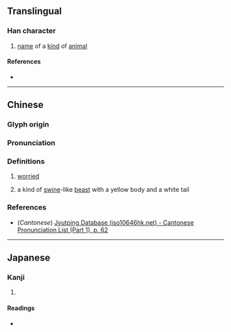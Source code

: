 {{character info}}
==Translingual==

===Han character===
{{Han char|rn=5|rad=乙|as=12|sn=13|four=92210|canj=FQU|ids=⿰粦乚}}

# [[name]] of a [[kind]] of [[animal]]

====References====
* {{Han ref|kx=0085.010|dkj=00215|dj=0173.090|hdz=10058.010|uh=4E83|ud=20099|bh=DCB1|bd=56497}}

----

==Chinese==
{{zh-forms|alt=𠄈}}

===Glyph origin===
{{Han etym|粦}}

===Pronunciation===
{{rfp|zh|The current two definitions should probably be split into ''lǐn'' and ''lìn'' according to [https://www.chazidian.com/r_zi_zd4E83/], but it is unclear which of them ''lín'' and ''leon5'' apply to.}}
{{zh-pron
|m=lín
|c=leon5
|mc=
|oc=
|ma=
|cat=adj,n
}}

===Definitions===
{{zh-hanzi}}

# [[worried]]
# {{lb|zh|Chinese mythology}} a kind of [[swine]]-like [[beast]] with a yellow body and a white tail

===References===
* (''Cantonese'') [http://www.iso10646hk.net/jp/document/download.jsp Jyutping Database (iso10646hk.net) - Cantonese Pronunciation List (Part 1), p. 62]

----

==Japanese==

===Kanji===
{{ja-kanji|grade=|rs=乙12}}

# {{rfdef|ja|sort=乙12}}

====Readings====
* {{ja-readings|on=りん|kun=うれる}}
